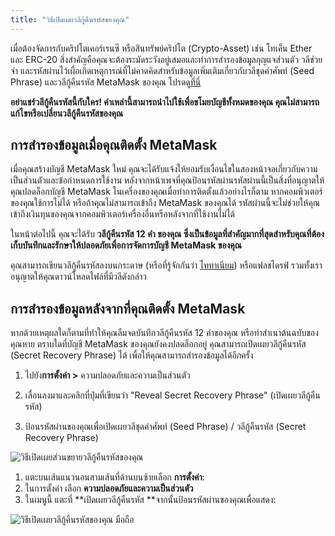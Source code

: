 ```yaml
---
title: "วิธีเปิดเผยวลีกู้คืนรหัสของคุณ"
---
```



เมื่อต้องจัดการกับคริปโตเคอร์เรนซี หรือสินทรัพย์คริปโต (Crypto-Asset) เช่น โทเค็น Ether และ ERC-20 สิ่งสำคัญคือคุณจะต้องระมัดระวังอยู่เสมอและทำการสำรองข้อมูลกุญแจส่วนตัว วลีช่วยจำ และรหัสผ่านไว้เผื่อเกิดเหตุการณ์ที่ไม่คาดคิดสำหรับข้อมูลเพิ่มเติมเกี่ยวกับวลีชุดคำศัพท์ (Seed Phrase) และวลีกู้คืนรหัส MetaMask ของคุณ โปรดดู[ที่นี่](/getting-started/user-guide-secret-recovery-phrase-password-and-private-keys)

**อย่าแชร์วลีกู้คืนรหัสนี้กับใคร! คำเหล่านี้สามารถนำไปใช้เพื่อขโมยบัญชีทั้งหมดของคุณ คุณไม่สามารถแก้ไขหรือเปลี่ยนวลีกู้คืนรหัสของคุณ**

## การสำรองข้อมูลเมื่อคุณติดตั้ง MetaMask

เมื่อคุณสร้างบัญชี MetaMask ใหม่ คุณจะได้รับแจ้งให้ยอมรับเงื่อนไขในสองหน้าจอเกี่ยวกับความเป็นส่วนตัวและข้อกำหนดการใช้งาน หลังจากหน้าเพจที่คุณป้อนรหัสผ่านรหัสผ่านนี้เป็นสิ่งที่อนุญาตให้คุณปลดล็อกบัญชี MetaMask ในเครื่องของคุณเมื่อทำการติดตั้งแล้วอย่างไรก็ตาม หากคอมพิวเตอร์ของคุณใช้การไม่ได้ หรือถ้าคุณไม่สามารถเข้าถึง MetaMask ของคุณได้ รหัสผ่านนี้จะไม่ช่วยให้คุณเข้าถึงเงินทุนของคุณจากคอมพิวเตอร์เครื่องอื่นหรือหลังจากที่ใช้งานไม่ได้

ในหน้าต่อไปนี้ คุณจะได้รับ **วลีกู้คืนรหัส 12 คำ ของคุณ ซึ่งเป็นข้อมูลที่สำคัญมากที่สุดสำหรับคุณที่ต้องเก็บบันทึกและรักษาให้ปลอดภัยเพื่อการจัดการบัญชี MetaMask ของคุณ**

คุณสามารถเขียนวลีกู้คืนรหัสลงบนกระดาษ (หรือที่รู้จักกันว่า [ไททาเนียม](https://www.toughgadget.com/bitcoin-crypto-metal-recovery-seed-wallets/)) หรือแฟลชไดรฟ์ รวมทั้งเราอนุญาตให้คุณดาวน์โหลดไฟล์ที่มีวลีดังกล่าว

## การสำรองข้อมูลหลังจากที่คุณติดตั้ง MetaMask

หากด้วยเหตุผลใดก็ตามที่ทำให้คุณลืมจดบันทึกวลีกู้คืนรหัส 12 คำของคุณ หรือทำสำเนาต้นฉบับของคุณหาย ตราบใดที่บัญชี MetaMask ของคุณยังคงปลดล็อกอยู่ คุณสามารถเปิดเผยวลีกู้คืนรหัส (Secret Recovery Phrase) ได้ เพื่อให้คุณสามารถสำรองข้อมูลได้อีกครั้ง

<Tabs>

<TabItem value="ส่วนขยาย" label="ส่วนขยาย">

1. ไปยัง**การตั้งค่า >** ความปลอดภัยและความเป็นส่วนตัว

2. เลื่อนลงมาและคลิกที่ปุ่มที่เขียนว่า "Reveal Secret Recovery Phrase" (เปิดเผยวลีกู้คืนรหัส)

3. ป้อนรหัสผ่านของคุณเพื่อเปิดเผยวลีชุดคำศัพท์ (Seed Phrase) / วลีกู้คืนรหัส (Secret Recovery Phrase)

<div class="center-container">
  <div class="img-medium">
    <img
      src={
        require("../../../../../img/i18n/legacy/How_to_reveal_your_secret_recovery_phrase_extension.gif")
          .default
      }
      alt="วิธีเปิดเผยส่วนขยายวลีกู้คืนรหัสของคุณ"
    />
  </div>
</div>

</TabItem>

<TabItem value="บนมือถือ" label="บนมือถือ">

1. แตะบนเส้นแนวนอนสามเส้นที่ด้านบนซ้ายเลือก **การตั้งค่า**:
2. ในการตั้งค่า เลือก **ความปลอดภัยและความเป็นส่วนตัว**
3. ในเมนูนี้ แตะที่ **เปิดเผยวลีกู้คืนรหัส **จากนั้นป้อนรหัสผ่านของคุณเพื่อแสดง:

<div class="center-container">
  <div class="img-medium">
    <img
      src={
        require("../../../../../img/i18n/legacy/How_to_reveal_your_secret_recovery_phrase_Mobile.gif")
          .default
      }
      alt="วิธีเปิดเผยวลีกู้คืนรหัสของคุณ มือถือ"
    />
  </div>
</div>

</TabItem>

</Tabs>
